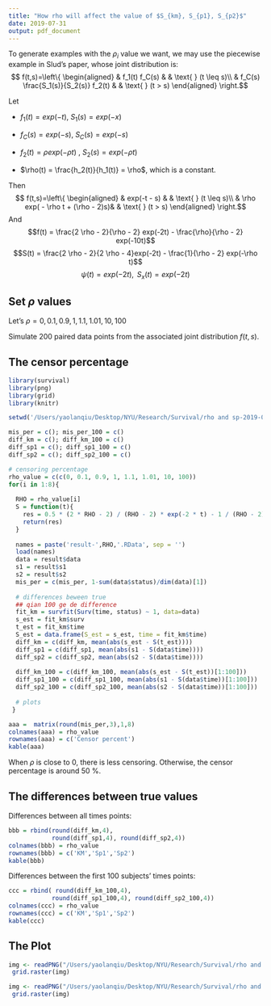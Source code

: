```yaml
---
title: "How rho will affect the value of $S_{km}, S_{p1}, S_{p2}$"
date: 2019-07-31
output: pdf_document
---
```


To generate examples with the $\rho_i$ value we want, we may use the piecewise example in Slud's paper, whose joint distribution is: 
$$ f(t,s)=\left\{
\begin{aligned}
& f_1(t) f_C(s) & & \text{ } (t \leq s)\\
& f_C(s) \frac{S_1(s)}{S_2(s)} f_2(t) &  & \text{ } (t > s)
\end{aligned}
\right.$$

Let 

* $f_1(t) = exp(-t)$, $S_1(s) = exp(-x)$

* $f_C(s) = exp(-s)$, $S_C(s) = exp(-s)$

* $f_2(t) = \rho exp(-\rho t)$ , $S_2(s) = exp(- \rho t)$

* $\rho(t) = \frac{h_2(t)}{h_1(t)} = \rho$, which is a constant. 

Then 
$$ f(t,s)=\left\{
\begin{aligned}
& exp(-t - s) & & \text{ } (t \leq s)\\
& \rho exp( - \rho t + (\rho - 2)s)&  & \text{ } (t > s)
\end{aligned}
\right.$$
And 
$$f(t) = \frac{2 \rho - 2}{\rho - 2} exp(-2t) - \frac{\rho}{\rho - 2} exp(-10t)$$
$$S(t) = \frac{2 \rho - 2}{2 \rho - 4}exp(-2t) - \frac{1}{\rho - 2} exp(-\rho t)$$
$$\psi(t) = exp(-2t), \text{ } S_x(t) = exp(-2t)$$

## Set $\rho$ values

Let's $\rho = 0, 0.1, 0.9, 1, 1.1, 1.01, 10, 100$ 

Simulate 200 paired data points from the associated joint distribution $f(t,s)$.

## The censor percentage

```R
library(survival)
library(png)
library(grid)
library(knitr)

setwd('/Users/yaolanqiu/Desktop/NYU/Research/Survival/rho and sp-2019-07-31')

mis_per = c(); mis_per_100 = c()
diff_km = c(); diff_km_100 = c()
diff_sp1 = c(); diff_sp1_100 = c()
diff_sp2 = c(); diff_sp2_100 = c()

# censoring percentage
rho_value = c(c(0, 0.1, 0.9, 1, 1.1, 1.01, 10, 100))
for(i in 1:8){
  
  RHO = rho_value[i]
  S = function(t){
    res = 0.5 * (2 * RHO - 2) / (RHO - 2) * exp(-2 * t) - 1 / (RHO - 2) * exp(- RHO * t)
    return(res)
  }
  
  names = paste('result-',RHO,'.RData', sep = '')
  load(names)
  data = result$data
  s1 = result$s1
  s2 = result$s2
  mis_per = c(mis_per, 1-sum(data$status)/dim(data)[1])
  
  # differences beween true 
  ## qian 100 ge de difference 
  fit_km = survfit(Surv(time, status) ~ 1, data=data)
  s_est = fit_km$surv
  t_est = fit_km$time
  S_est = data.frame(S_est = s_est, time = fit_km$time)
  diff_km = c(diff_km, mean(abs(s_est - S(t_est))))
  diff_sp1 = c(diff_sp1, mean(abs(s1 - S(data$time))))
  diff_sp2 = c(diff_sp2, mean(abs(s2 - S(data$time))))
  
  diff_km_100 = c(diff_km_100, mean(abs(s_est - S(t_est))[1:100]))
  diff_sp1_100 = c(diff_sp1_100, mean(abs(s1 - S(data$time))[1:100]))
  diff_sp2_100 = c(diff_sp2_100, mean(abs(s2 - S(data$time))[1:100]))
  
  # plots 
 }
```

```R
aaa =  matrix(round(mis_per,3),1,8)
colnames(aaa) = rho_value
rownames(aaa) = c('Censor percent')
kable(aaa)
```

When $\rho$ is close to 0, there is less censoring. Otherwise, the censor percentage is around 50 $\%$.

## The differences between true values

Differences between all times points: 
```R
bbb = rbind(round(diff_km,4), 
            round(diff_sp1,4), round(diff_sp2,4))
colnames(bbb) = rho_value
rownames(bbb) = c('KM','Sp1','Sp2')
kable(bbb)
```

Differences between the first 100 subjects' times points:
```R
ccc = rbind( round(diff_km_100,4), 
            round(diff_sp1_100,4), round(diff_sp2_100,4))
colnames(ccc) = rho_value
rownames(ccc) = c('KM','Sp1','Sp2')
kable(ccc)
```

## The Plot
```r
img <- readPNG("/Users/yaolanqiu/Desktop/NYU/Research/Survival/rho and sp-2019-07-31/try1.png")
 grid.raster(img)
```

```r
img <- readPNG("/Users/yaolanqiu/Desktop/NYU/Research/Survival/rho and sp-2019-07-31/try2.png")
 grid.raster(img)
```




